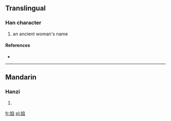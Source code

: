 ==Translingual==

===Han character===
{{Han char|rn=38|rad=女|as=07|sn=10|four=|canj=女人戈口 (VOIR)}}
# {{defn|Han|sort=女07}} an ancient woman's name

====References====
* {{Han ref|kx=0263.060|dkj=06327|hdz=21053.060|uh=5A22|ud=23074}}

----

==Mandarin==

===Hanzi===
{{cmn-hanzi|pin=[[hán]] ([[han2]])|wg=han<sup>2</sup>}}

# {{defn|lang=cmn|sort=女07}}

[[fr:娢]]
[[pl:娢]]